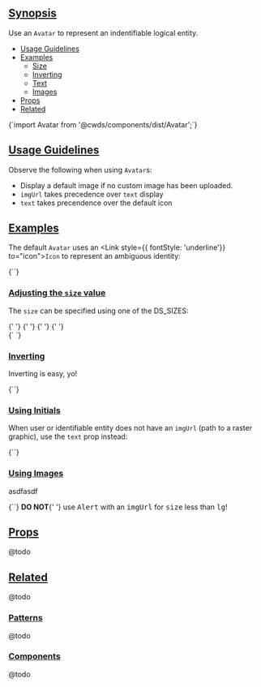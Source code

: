 
## <a href="#Synopsis">Synopsis</a>

<p className="lead">Use an <code>Avatar</code> to represent an indentifiable logical entity.</p>

* [Usage Guidelines](#Usage-Guidelines)
* [Examples](#Examples)
  * [Size](#Adjusting-the-size-value)
  * [Inverting](#Inverting)
  * [Text](#Using-Initials)
  * [Images](#Using-Images)
* [Props](#Props)
* [Related](#Related)

<DemoCard>
  <Avatar />
</DemoCard>

<SyntaxHighlighter language="jsx" style={xonokai}>
  {`import Avatar from '@cwds/components/dist/Avatar';`}
</SyntaxHighlighter>

## <a href="#Usage-Guidelines">Usage Guidelines</a>

Observe the following when using `Avatar`s:

* Display a default image if no custom image has been uploaded.
* `imgUrl` takes precedence over `text` display
* `text` takes precendence over the default icon

## <a href="#Examples">Examples</a>

The default `Avatar` uses an <Link style={{ fontStyle: 'underline'}} to="icon">`Icon`</Link> to represent an ambiguous identity:

<div className="mb-3">
  <Avatar />
</div>

<SyntaxHighlighter language="jsx" style={xonokai}>
  {`<Avatar />`}
</SyntaxHighlighter>

### <a href="#Adjusting-the-size-value">Adjusting the `size` value</a>

The `size` can be specified using one of the <Link to="/core-style#Sizing">DS_SIZES</Link>:

<div className="mb-3">
  <Avatar size="xs" />{' '}
  <Avatar size="sm" />{' '}
  <Avatar size="md" />{' '}
  <Avatar size="lg" />{' '}
  <Avatar size="xl" />
</div>

<SyntaxHighlighter language="jsx" style={xonokai}>
{`<Avatar size="xs" />
<Avatar size="sm" />
<Avatar size="md" />
<Avatar size="lg" />
<Avatar size="xl" />`}
</SyntaxHighlighter>

### <a href="#Inverting">Inverting</a>

Inverting is easy, yo!

<div className="mb-3">
  <Avatar invert />
</div>

<SyntaxHighlighter language="jsx" style={xonokai}>
  {`<Avatar invert />`}
</SyntaxHighlighter>

### <a href="#Using-Initials">Using Initials</a>

When user or identifiable entity does not have an `imgUrl` (path to a raster graphic), use the `text` prop instead:

<div className="mb-3">
  <Avatar text="DE" />
</div>

<SyntaxHighlighter language="jsx" style={xonokai}>
  {`<Avatar size="lg" text="DE" />`}
</SyntaxHighlighter>

### <a href="#Using-Images">Using Images</a>

asdfasdf

<div className="mb-3">
  <Avatar
    imgUrl="https://upload.wikimedia.org/wikipedia/commons/a/a1/Boudin-eugene-c-face-half.jpg"
    size="lg"
  />
</div>

<SyntaxHighlighter language="jsx" style={xonokai}>
{`<Avatar
  imgUrl="//images.com/some-face.jpg"
  size="lg"
/>`}
</SyntaxHighlighter>

<Alert color="warning">
  <strong>DO NOT</strong>{' '}
  use <tt>Alert</tt> with an <tt>imgUrl</tt> for <tt>size</tt> less than <tt>lg</tt>!
</Alert>

## <a href="#Props">Props</a>

@todo

## <a href="#Related">Related</a>

@todo

### <a href="#Patterns">Patterns</a>

@todo

### <a href="#Components">Components</a>

@todo
